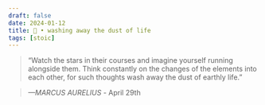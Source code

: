 ```yaml
---
draft: false 
date: 2024-01-12
title: 🗿 • washing away the dust of life
tags: [stoic]
---
```


>  “Watch the stars in their courses and imagine yourself running alongside them. Think constantly on the changes of the elements into each other, for such thoughts wash away the dust of earthly life.”

> *—MARCUS AURELIUS* - April 29th